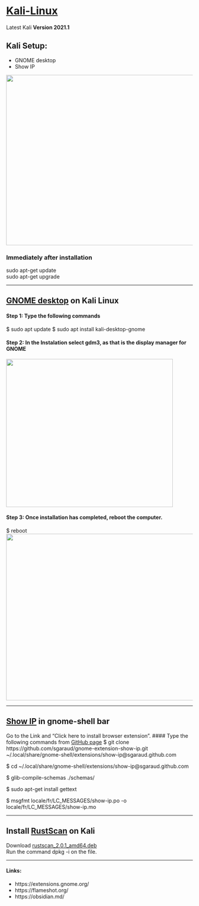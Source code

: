 # [Kali-Linux](https://www.kali.org/)
Latest Kali **Version 2021.1**

## Kali Setup:
  - GNOME desktop
  - Show IP <br>
  
<img src="https://user-images.githubusercontent.com/74257119/111699158-0a764000-8838-11eb-9430-5e52fed97315.png" width="824" height="460" >

### Immediately after installation 
sudo apt-get update <br>
sudo apt-get upgrade

****

## [GNOME desktop](https://linuxconfig.org/how-to-install-gnome-desktop-on-kali-linux) on Kali Linux
#### Step 1: Type the following commands
$ sudo apt update
$ sudo apt install kali-desktop-gnome

#### Step 2: In the Instalation select gdm3, as that is the display manager for GNOME

<img src="https://user-images.githubusercontent.com/74257119/111697276-a783a980-8835-11eb-9908-5a524f6c7771.png" width="450" height="400" >

#### Step 3: Once installation has completed, reboot the computer. 
$ reboot <br>
<img src="https://user-images.githubusercontent.com/74257119/111697627-17922f80-8836-11eb-8bb6-77589d269361.png" width="600" height="450" >

****

## [Show IP](https://github.com/sgaraud/gnome-extension-show-ip) in gnome-shell bar
Go to the Link and "Click here to install browser extension".
#### Type the following commands from [GitHub page](https://github.com/sgaraud/gnome-extension-show-ip)
$ git clone https://github.com/sgaraud/gnome-extension-show-ip.git \
~/.local/share/gnome-shell/extensions/show-ip@sgaraud.github.com

$ cd ~/.local/share/gnome-shell/extensions/show-ip@sgaraud.github.com

$ glib-compile-schemas ./schemas/

$ sudo apt-get install gettext

$ msgfmt locale/fr/LC_MESSAGES/show-ip.po -o locale/fr/LC_MESSAGES/show-ip.mo

****

## Install [RustScan](https://github.com/RustScan/RustScan) on Kali
Download [rustscan_2.0.1_amd64.deb](https://github.com/RustScan/RustScan/releases) <br>
Run the command dpkg -i on the file.

****

#### Links: 
  - https://extensions.gnome.org/
  - https://flameshot.org/
  - https://obsidian.md/
 
